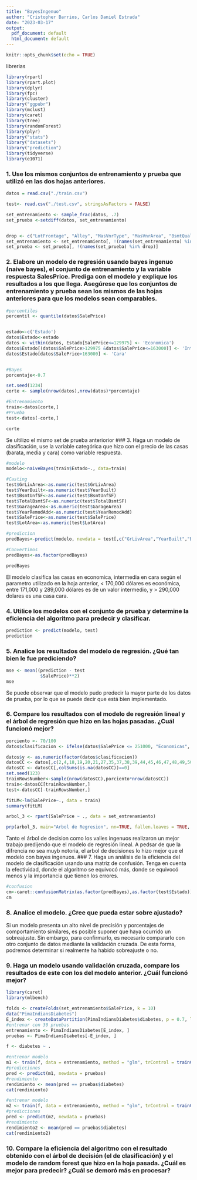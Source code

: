 ```yaml
---
title: "BayesIngenuo"
author: "Cristopher Barrios, Carlos Daniel Estrada"
date: "2023-03-17"
output:
  pdf_document: default
  html_document: default
---
```


```r
knitr::opts_chunk$set(echo = TRUE)
```
librerias
```r
library(rpart)
library(rpart.plot)
library(dplyr) 
library(fpc) 
library(cluster) 
library("ggpubr") 
library(mclust)
library(caret)
library(tree)
library(randomForest)
library(plyr)
library("stats")
library("datasets")
library("prediction")
library(tidyverse)
library(e1071)
```

### 1. Use los mismos conjuntos de entrenamiento y prueba que utilizó en las dos hojas anteriores.
```r
datos = read.csv("./train.csv")

test<- read.csv("./test.csv", stringsAsFactors = FALSE)
```

```r
set_entrenamiento <- sample_frac(datos, .7)
set_prueba <-setdiff(datos, set_entrenamiento)


drop <- c("LotFrontage", "Alley", "MasVnrType", "MasVnrArea", "BsmtQual", "BsmtCond", "BsmtExposure", "BsmtFinType1", "BsmtFinType2", "Electrical", "FireplaceQu", "GarageType", "GarageYrBlt", "GarageFinish", "GarageQual", "GarageCond", "PoolQC", "Fence", "MiscFeature")
set_entrenamiento <- set_entrenamiento[, !(names(set_entrenamiento) %in% drop)]
set_prueba <- set_prueba[, !(names(set_prueba) %in% drop)]
```
### 2. Elabore un modelo de regresión usando bayes ingenuo (naive bayes), el conjunto de entrenamiento y la variable respuesta SalesPrice. Prediga con el modelo y explique los resultados a los que llega. Asegúrese que los conjuntos de entrenamiento y prueba sean los mismos de las hojas anteriores para que los modelos sean comparables.
```r
#percentiles
percentil <- quantile(datos$SalePrice)


estado<-c('Estado')
datos$Estado<-estado
datos <- within(datos, Estado[SalePrice<=129975] <- 'Economica')
datos$Estado[(datos$SalePrice>129975 &datos$SalePrice<=163000)] <- 'Intermedia'
datos$Estado[datos$SalePrice>163000] <- 'Cara'


#Bayes 
porcentaje<-0.7

set.seed(1234)
corte <- sample(nrow(datos),nrow(datos)*porcentaje)

#Entrenamiento
train<-datos[corte,]
#Prueba
test<-datos[-corte,]

corte

```

Se ultilizo el mismo set de prueba anteriorior 
### 3. Haga un modelo de clasificación, use la variable categórica que hizo con el precio de las casas (barata, media y cara) como variable respuesta.
```r
#modelo
modelo<-naiveBayes(train$Estado~., data=train)

#Casting 
test$GrLivArea<-as.numeric(test$GrLivArea)
test$YearBuilt<-as.numeric(test$YearBuilt)
test$BsmtUnfSF<-as.numeric(test$BsmtUnfSF)
test$TotalBsmtSF<-as.numeric(test$TotalBsmtSF)
test$GarageArea<-as.numeric(test$GarageArea)
test$YearRemodAdd<-as.numeric(test$YearRemodAdd)
test$SalePrice<-as.numeric(test$SalePrice)
test$LotArea<-as.numeric(test$LotArea)

#prediccion
predBayes<-predict(modelo, newdata = test[,c("GrLivArea","YearBuilt","BsmtUnfSF","TotalBsmtSF","GarageArea","YearRemodAdd", "SalePrice","LotArea")])

#Convertimos
predBayes<-as.factor(predBayes)

predBayes

```
El modelo clasifica las casas en economica, intermedia en cara según el parametro utilizado en la hoja anterior, < 170,000 dólares es económica, entre 171,000 y 289,000 dólares es de un valor intermedio, y > 290,000 dolares es una casa cara. 

### 4. Utilice los modelos con el conjunto de prueba y determine la eficiencia del algoritmo para predecir y clasificar.
```r
prediction <- predict(modelo, test)
prediction

```

### 5. Analice los resultados del modelo de regresión. ¿Qué tan bien le fue prediciendo?
```r
mse <- mean((prediction - test
             $SalePrice)**2)
mse

```
Se puede observar que el modelo pudo predecir la mayor parte de los datos de prueba, por lo que se puede decir que está bien implementado.  

### 6. Compare los resultados con el modelo de regresión lineal y el árbol de regresión que hizo en las hojas pasadas. ¿Cuál funcionó mejor?

```r
porciento <- 70/100
datos$clasificacion <- ifelse(datos$SalePrice <= 251000, "Economicas", ifelse(datos$SalePrice <= 538000, "Intermedias", ifelse(datos$SalePrice <= 755000, "Caras")))

datos$y <- as.numeric(factor(datos$clasificacion))
datosCC <- datos[,c(2,4,18,19,20,21,27,35,37,38,39,44,45,46,47,48,49,50,51,52,53,55,57,60,62,63,67,68,69,70,71,72,76,77,78,81,83)]
datosCC <- datosCC[,colSums(is.na(datosCC))==0]
set.seed(123)
trainRowsNumber<-sample(nrow(datosCC),porciento*nrow(datosCC))
train<-datosCC[trainRowsNumber,]
test<-datosCC[-trainRowsNumber,]

fitLM<-lm(SalePrice~., data = train) 
summary(fitLM)

```

```r
arbol_3 <- rpart(SalePrice ~ ., data = set_entrenamiento)

prp(arbol_3, main="Arbol de Regresion", nn=TRUE, fallen.leaves = TRUE, shadow.col = "green", branch.lty = 3, branch = .5, faclen = 0, trace = 1, split.cex = 0.8, split.box.col = "lightblue", split.border.col = "blue", split.round = 0.5)
```
Tanto el árbol de decision como los valles ingenuos realizaron un mejor trabajo predijendo que el modelo de regresión lineal. A pedsar de que la difrencia no sea muyb notoria, el arbol de decisiones lo hizo mejor que  el modelo con bayes ingenuos. 
### 7. Haga un análisis de la eficiencia del modelo de clasificación usando una matriz de confusión. Tenga en cuenta la efectividad, donde el algoritmo se equivocó más, donde se equivocó menos y la importancia que tienen los errores.
```r

#confusion
cm<-caret::confusionMatrix(as.factor(predBayes),as.factor(test$Estado))
cm
```

### 8. Analice el modelo. ¿Cree que pueda estar sobre ajustado?

Si un modelo presenta un alto nivel de precisión y porcentajes de comportamiento similares, es posible suponer que haya ocurrido un sobreajuste. Sin embargo, para confirmarlo, es necesario compararlo con otro conjunto de datos mediante la validación cruzada. De esta forma, podremos determinar si realmente ha habido sobreajuste o no.

### 9. Haga un modelo usando validación cruzada, compare los resultados de este con los del modelo anterior. ¿Cuál funcionó mejor?
```r
library(caret)
library(mlbench)

folds <- createFolds(set_entrenamiento$SalePrice, k = 10)
data("PimaIndiansDiabetes")
E_index <- createDataPartition(PimaIndiansDiabetes$diabetes, p = 0.7, list = FALSE) #70
#entrenar con 30 pruebas 
entrenamiento <- PimaIndiansDiabetes[E_index, ]
pruebas <- PimaIndiansDiabetes[-E_index, ]

f <- diabetes ~ .

#entrenar modelo
m1 <- train(f, data = entrenamiento, method = "glm", trControl = trainControl(method = "cv", number = 10))
#predicciones
pred <- predict(m1, newdata = pruebas)
#rendimiento
rendimiento <- mean(pred == pruebas$diabetes)
cat(rendimiento)

#entrenar modelo
m2 <- train(f, data = entrenamiento, method = "glm", trControl = trainControl(method = "cv", number = 10))
#predicciones
pred <- predict(m2, newdata = pruebas)
#rendimiento
rendimiento2 <- mean(pred == pruebas$diabetes)
cat(rendimiento2)

```

### 10. Compare la eficiencia del algoritmo con el resultado obtenido con el árbol de decisión (el de clasificación) y el modelo de random forest que hizo en la hoja pasada. ¿Cuál es mejor para predecir? ¿Cuál se demoró más en procesar?

